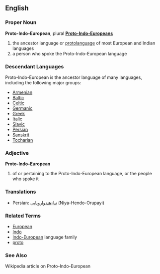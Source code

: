 ==English==
===Proper Noun===
'''Proto-Indo-European''', plural '''[[Proto-Indo-Europeans]]'''

# the ancestor language or [[protolanguage]] of most European and Indian languages
# a person who spoke the Proto-Indo-European language

===Descendant Languages===
Proto-Indo-European is the ancestor language of many languages, including the following major groups:

*[[Armenian]]
*[[Baltic]]
*[[Celtic]]
*[[Germanic]]
*[[Greek]]
*[[Italic]]
*[[Slavic]]
*[[Persian]]
*[[Sanskrit]]
*[[Tocharian]]
<!-- Please fill in other major groups -->

===Adjective===
'''Proto-Indo-European'''

# of or pertaining to the Proto-Indo-European language, or the people who spoke it

===Translations===
*Persian: [[نیا-هندو‌اروپایی]] (Niya-Hendo-Orupayi)

===Related Terms===
*[[European]]
*[[Indo]]
*[[Indo-European]] language family
*[[proto]]

===See Also===
Wikipedia article on Proto-Indo-European